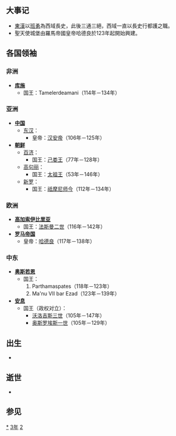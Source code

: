 {{yearTOC|123|东汉'''[[延光|延光]]二年'''}}

== 大事记 ==
*[[東漢|東漢]]以[[班勇|班勇]]為西域長史，此後三通三絕，西域一直以長史行都護之職。
*聖天使城堡由羅馬帝國皇帝哈德良於123年起開始興建。

== 各国领袖 ==
=== 非洲 ===
* '''[[库施|库施]]'''
** 国王：Tamelerdeamani（114年－134年）

=== 亚洲 ===
* '''[[中国|中国]]'''
** [[东汉|东汉]]：
*** 皇帝：[[汉安帝|汉安帝]]（106年－125年）
* '''[[朝鲜民主主义人民共和国|朝鲜]]'''
** [[百濟|百济]]：
*** 国王：[[己娄王|己娄王]]（77年－128年）
** [[高句丽|高句丽]]：
*** 国王：[[太祖王|太祖王]]（53年－146年）
** [[新罗|新罗]]：
*** 国王：[[祗摩尼师今|祗摩尼师今]]（112年－134年）

=== 欧洲 ===
* '''[[高加索伊比利亞王國|高加索伊比里亚]]'''
** 国王：[[法斯曼二世|法斯曼二世]]（116年－142年）
* '''[[羅馬帝國|罗马帝国]]'''
** 皇帝：[[哈德良|哈德良]]（117年－138年）

=== 中东 ===
* '''[[奥斯若恩|奥斯若恩]]'''
** 国王：
**#Parthamaspates（118年－123年）
**#Ma'nu VII bar Ezad（123年－139年）
* '''[[安息_(国家)|安息]]''' 
** 国王（政权对立）：
*** [[沃洛吉斯三世|沃洛吉斯三世]]（105年－147年）
*** [[奥斯罗埃斯一世|奥斯罗埃斯一世]]（105年－129年）

== 出生 ==
*

== 逝世 ==
*

== 参见 ==
{{Wikisource year mention}}

[[Category:123年|*]]
[[Category:120年代|3年]]
[[Category:2世纪各年|2]]